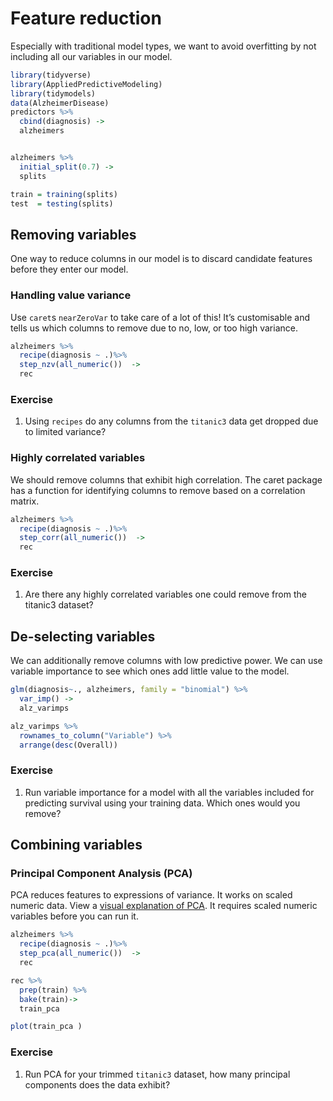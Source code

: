 
# Feature reduction
Especially with traditional model types, we want to avoid overfitting by not including all our variables in our model.

```r
library(tidyverse)
library(AppliedPredictiveModeling)
library(tidymodels)
data(AlzheimerDisease)
predictors %>% 
  cbind(diagnosis) ->
  alzheimers


alzheimers %>% 
  initial_split(0.7) ->
  splits

train = training(splits)
test  = testing(splits)
```

## Removing variables
One way to reduce columns in our model is to discard candidate features before they enter our model.


### Handling value variance
Use `caret`s `nearZeroVar` to take care of a lot of this! It's customisable and tells us which columns to remove due to no, low, or too high variance.

```r
alzheimers %>% 
  recipe(diagnosis ~ .)%>% 
  step_nzv(all_numeric())  ->
  rec
```


### Exercise
1. Using `recipes` do any columns from the `titanic3` data get dropped due to limited variance?

### Highly correlated variables
We should remove columns that exhibit high correlation. The caret package has a function for identifying columns to remove based on a correlation matrix.

```r
alzheimers %>% 
  recipe(diagnosis ~ .)%>% 
  step_corr(all_numeric())  ->
  rec
```


### Exercise
1. Are there any highly correlated variables one could remove from the titanic3 dataset?

## De-selecting variables
We can additionally remove columns with low predictive power. We can use variable importance to see which ones add little value to the model.

```r
glm(diagnosis~., alzheimers, family = "binomial") %>% 
  var_imp() ->
  alz_varimps

alz_varimps %>% 
  rownames_to_column("Variable") %>% 
  arrange(desc(Overall))
```



### Exercise
1. Run variable importance for a model with all the variables included for predicting survival using your training data. Which ones would you remove? 


## Combining variables
### Principal Component Analysis (PCA)
PCA reduces features to expressions of variance. It works on scaled numeric data. View a [visual explanation of PCA](http://setosa.io/ev/principal-component-analysis/). It requires scaled numeric variables before you can run it.

```r
alzheimers %>% 
  recipe(diagnosis ~ .)%>% 
  step_pca(all_numeric())  ->
  rec

rec %>% 
  prep(train) %>% 
  bake(train)->
  train_pca

plot(train_pca )
```


### Exercise 
1. Run PCA for your trimmed `titanic3` dataset, how many principal components does the data exhibit?
